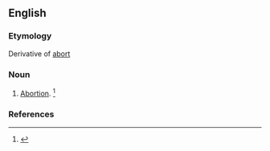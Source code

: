 ==English==

===Etymology===
Derivative of [[abort]]

===Noun===
{{en-noun}}

# {{context|obsolete|lang=en}} [[abortion|Abortion]]. {{defdate|Attested from the early 17<sup>th</sup> century until the late 19<sup>th</sup> century.}}<ref>{{R:SOED5|page=7}}</ref>

===References===
<references/>